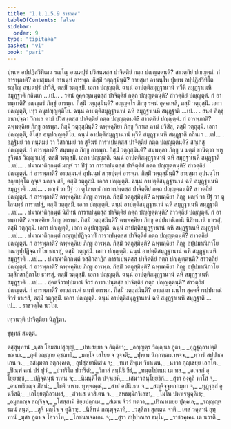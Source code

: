 ```yaml
---
title: "1.1.1.5.9 ราชวคฺค"
tableOfContents: false
sidebar:
  order: 9
type: "tipitaka"
basket: "vi"
book: "pari"
---
```



<DynamicBreadcrumb />

<Division number="136" book="pari">

<Paragraph number="209" book="pari">
ปุพฺเพ อปฺปฏิสํวิทิเตน รญฺโญ อนฺเตปุรํ ปวิสนฺตสฺส ปาจิตฺติยํ กตฺถ ปญฺญตฺตนฺติ? สาวตฺถิยํ ปญฺญตฺตํ. กํ อารพฺภาติ? อายสฺมนฺตํ อานนฺทํ อารพฺภ. กิสฺมิํ วตฺถุสฺมินฺติ? อายสฺมา อานนฺโท ปุพฺเพ อปฺปฏิสํวิทิโต รญฺโญ อนฺเตปุรํ ปาวิสิ, ตสฺมิํ วตฺถุสฺมิํ. เอกา ปญฺญตฺติ. ฉนฺนํ อาปตฺติสมุฏฺฐานานํ ทฺวีหิ สมุฏฺฐาเนหิ สมุฏฺฐาติ กถินเก …เป… .
</Paragraph>

</Division>
<Division number="137" book="pari">

<Paragraph number="210" book="pari">
รตนํ อุคฺคณฺหนฺตสฺส ปาจิตฺติยํ กตฺถ ปญฺญตฺตนฺติ? สาวตฺถิยํ ปญฺญตฺตํ. กํ อารพฺภาติ? อญฺญตรํ ภิกฺขุํ อารพฺภ. กิสฺมิํ วตฺถุสฺมินฺติ? อญฺญตโร ภิกฺขุ รตนํ อุคฺคเหสิ, ตสฺมิํ วตฺถุสฺมิํ. เอกา ปญฺญตฺติ, เทฺว อนุปญฺญตฺติโย. ฉนฺนํ อาปตฺติสมุฏฺฐานานํ ฉหิ สมุฏฺฐาเนหิ สมุฏฺฐาติ …เป… .
</Paragraph>

</Division>
<Division number="138" book="pari">

<Paragraph number="211" book="pari">
สนฺตํ ภิกฺขุํ อนาปุจฺฉา วิกาเล คามํ ปวิสนฺตสฺส ปาจิตฺติยํ กตฺถ ปญฺญตฺตนฺติ? สาวตฺถิยํ ปญฺญตฺตํ. กํ อารพฺภาติ? ฉพฺพคฺคิเย ภิกฺขู อารพฺภ. กิสฺมิํ วตฺถุสฺมินฺติ? ฉพฺพคฺคิยา ภิกฺขู วิกาเล คามํ ปวิสิํสุ, ตสฺมิํ วตฺถุสฺมิํ. เอกา ปญฺญตฺติ, ติโสฺส อนุปญฺญตฺติโย. ฉนฺนํ อาปตฺติสมุฏฺฐานานํ ทฺวีหิ สมุฏฺฐาเนหิ สมุฏฺฐาติ กถินเก …เป… .
</Paragraph>

</Division>
<Division number="139" book="pari">

<Paragraph number="212" book="pari">
อฏฺฐิมยํ วา ทนฺตมยํ วา วิสาณมยํ วา สูจิฆรํ การาเปนฺตสฺส ปาจิตฺติยํ กตฺถ ปญฺญตฺตนฺติ? สกฺเกสุ ปญฺญตฺตํ. กํ อารพฺภาติ? สมฺพหุเล ภิกฺขู อารพฺภ. กิสฺมิํ วตฺถุสฺมินฺติ? สมฺพหุลา ภิกฺขู น มตฺตํ ชานิตฺวา พหู สูจิฆเร วิญฺญาเปสุํ, ตสฺมิํ วตฺถุสฺมิํ. เอกา ปญฺญตฺติ. ฉนฺนํ อาปตฺติสมุฏฺฐานานํ ฉหิ สมุฏฺฐาเนหิ สมุฏฺฐาติ …เป… .
</Paragraph>

</Division>
<Division number="140" book="pari">

<Paragraph number="213" book="pari">
ปมาณาติกฺกนฺตํ มญฺจํ วา ปีฐํ วา การาเปนฺตสฺส ปาจิตฺติยํ กตฺถ ปญฺญตฺตนฺติ? สาวตฺถิยํ ปญฺญตฺตํ. กํ อารพฺภาติ? อายสฺมนฺตํ อุปนนฺทํ สกฺยปุตฺตํ อารพฺภ. กิสฺมิํ วตฺถุสฺมินฺติ? อายสฺมา อุปนนฺโท สกฺยปุตฺโต อุจฺเจ มญฺเจ สยิ, ตสฺมิํ วตฺถุสฺมิํ. เอกา ปญฺญตฺติ. ฉนฺนํ อาปตฺติสมุฏฺฐานานํ ฉหิ สมุฏฺฐาเนหิ สมุฏฺฐาติ …เป… .
</Paragraph>

</Division>
<Division number="141" book="pari">

<Paragraph number="214" book="pari">
มญฺจํ วา ปีฐํ วา ตูโลนทฺธํ การาเปนฺตสฺส ปาจิตฺติยํ กตฺถ ปญฺญตฺตนฺติ? สาวตฺถิยํ ปญฺญตฺตํ. กํ อารพฺภาติ? ฉพฺพคฺคิเย ภิกฺขู อารพฺภ. กิสฺมิํ วตฺถุสฺมินฺติ? ฉพฺพคฺคิยา ภิกฺขู มญฺจํ วา ปีฐํ วา ตูโลนทฺธํ การาเปสุํ, ตสฺมิํ วตฺถุสฺมิํ. เอกา ปญฺญตฺติ. ฉนฺนํ อาปตฺติสมุฏฺฐานานํ ฉหิ สมุฏฺฐาเนหิ สมุฏฺฐาติ …เป… .
</Paragraph>

</Division>
<Division number="142" book="pari">

<Paragraph number="215" book="pari">
ปมาณาติกฺกนฺตํ นิสีทนํ การาเปนฺตสฺส ปาจิตฺติยํ กตฺถ ปญฺญตฺตนฺติ? สาวตฺถิยํ ปญฺญตฺตํ. กํ อารพฺภาติ? ฉพฺพคฺคิเย ภิกฺขู อารพฺภ. กิสฺมิํ วตฺถุสฺมินฺติ? ฉพฺพคฺคิยา ภิกฺขู อปฺปมาณิกานิ นิสีทนานิ ธาเรสุํ, ตสฺมิํ วตฺถุสฺมิํ. เอกา ปญฺญตฺติ, เอกา อนุปญฺญตฺติ. ฉนฺนํ อาปตฺติสมุฏฺฐานานํ ฉหิ สมุฏฺฐาเนหิ สมุฏฺฐาติ …เป… .
</Paragraph>

</Division>
<Division number="143" book="pari">

<Paragraph number="216" book="pari">
ปมาณาติกฺกนฺตํ กณฺฑุปฺปฏิจฺฉาทิํ การาเปนฺตสฺส ปาจิตฺติยํ กตฺถ ปญฺญตฺตนฺติ? สาวตฺถิยํ ปญฺญตฺตํ. กํ อารพฺภาติ? ฉพฺพคฺคิเย ภิกฺขู อารพฺภ. กิสฺมิํ วตฺถุสฺมินฺติ? ฉพฺพคฺคิยา ภิกฺขู อปฺปมาณิกาโย กณฺฑุปฺปฏิจฺฉาทิโย ธาเรสุํ, ตสฺมิํ วตฺถุสฺมิํ. เอกา ปญฺญตฺติ. ฉนฺนํ อาปตฺติสมุฏฺฐานานํ ฉหิ สมุฏฺฐาเนหิ สมุฏฺฐาติ …เป… .
</Paragraph>

</Division>
<Division number="144" book="pari">

<Paragraph number="217" book="pari">
ปมาณาติกฺกนฺตํ วสฺสิกสาฏิกํ การาเปนฺตสฺส ปาจิตฺติยํ กตฺถ ปญฺญตฺตนฺติ? สาวตฺถิยํ ปญฺญตฺตํ. กํ อารพฺภาติ? ฉพฺพคฺคิเย ภิกฺขู อารพฺภ. กิสฺมิํ วตฺถุสฺมินฺติ? ฉพฺพคฺคิยา ภิกฺขู อปฺปมาณิกาโย วสฺสิกสาฏิกาโย ธาเรสุํ, ตสฺมิํ วตฺถุสฺมิํ. เอกา ปญฺญตฺติ. ฉนฺนํ อาปตฺติสมุฏฺฐานานํ ฉหิ สมุฏฺฐาเนหิ สมุฏฺฐาติ …เป… .
</Paragraph>

</Division>
<Division number="145" book="pari">

<Paragraph number="218" book="pari">
สุคตจีวรปฺปมาณํ จีวรํ การาเปนฺตสฺส ปาจิตฺติยํ กตฺถ ปญฺญตฺตนฺติ? สาวตฺถิยํ ปญฺญตฺตํ. กํ อารพฺภาติ? อายสฺมนฺตํ นนฺทํ อารพฺภ. กิสฺมิํ วตฺถุสฺมินฺติ? อายสฺมา นนฺโท สุคตจีวรปฺปมาณํ จีวรํ ธาเรสิ, ตสฺมิํ วตฺถุสฺมิํ. เอกา ปญฺญตฺติ. ฉนฺนํ อาปตฺติสมุฏฺฐานานํ ฉหิ สมุฏฺฐาเนหิ สมุฏฺฐาติ …เป… .

</Paragraph>
</Division>

<Paragraph number="219" type="center" book="pari">
ราชวคฺโค นวโม.

  
เทฺวนวุติ ปาจิตฺติยา นิฏฺฐิตา.

  
ขุทฺทกํ สมตฺตํ.



</Paragraph>

<Paragraph number="220" type="center" book="pari">
ตสฺสุทฺทานํ


</Paragraph>

<Paragraph number="221" type="verses" book="pari">
_มุสา โอมสเปสุญฺญํ,_  
_ปทเสยฺยา จ อิตฺถิยา;_  
_อญฺญตฺร วิญฺญุนา ภูตา,_  
_ทุฏฺฐุลฺลาปตฺติ ขณนา._  

</Paragraph>

<Paragraph number="222" type="verses" book="pari">
_ภูตํ อญฺญาย อุชฺฌายิ,_  
_มญฺโจ เสโยฺย จ วุจฺจติ;_  
_ปุพฺเพ นิกฺกฑฺฒนาหจฺจ,_  
_ทฺวารํ สปฺปาณเกน จ._  

</Paragraph>

<Paragraph number="223" type="verses" book="pari">
_อสมฺมตา อตฺถงฺคเต,_  
อุปสฺสยามิเสน จ;_  
_ทเท สิพฺเพ วิธาเนน,_  
_นาวา ภุญฺเชยฺย เอกโต._  

</Paragraph>

<Paragraph number="224" type="verses" book="pari">
_ปิณฺฑํ คณํ ปรํ ปูวํ,_  
_ปวาริโต ปวาริตํ;_  
_วิกาลํ สนฺนิธิ ขีรํ,_  
_ทนฺตโปเนน เต ทส._  

</Paragraph>

<Paragraph number="225" type="verses" book="pari">
_อเจลกํ อุโยฺยขชฺช,_  
_ปฏิจฺฉนฺนํ รเหน จ;_  
_นิมนฺติโต ปจฺจเยหิ,_  
_เสนาวสนุโยฺยธิกํ._  

</Paragraph>

<Paragraph number="226" type="verses" book="pari">
_สุรา องฺคุลิ หาโส จ,_  
_อนาทริยญฺจ ภิํสนํ;_  
_โชติ นหาน ทุพฺพณฺณํ,_  
_สามํ อปนิเธน จ._  

</Paragraph>

<Paragraph number="227" type="verses" book="pari">
_สญฺจิจฺจุทกกมฺมา จ,_  
_ทุฏฺฐุลฺลํ อูนวีสติ;_  
_เถไยฺยตฺถิอวเทสํ,_  
_สํวาเส นาสิเตน จ._  

</Paragraph>

<Paragraph number="228" type="verses" book="pari">
_สหธมฺมิกวิเลขา,_  
_โมโห ปหาเรนุคฺคิเร;_  
_อมูลกญฺจ สญฺจิจฺจ,_  
_โสสฺสามิ ขิยฺยปกฺกเม._  

</Paragraph>

<Paragraph number="229" type="verses" book="pari">
_สํเฆน จีวรํ ทตฺวา,_  
_ปริณาเมยฺย ปุคฺคเล;_  
_รญฺญญฺจ รตนํ สนฺตํ,_  
_สูจิ มญฺโจ จ ตูลิกา;_  
_นิสีทนํ กณฺฑุจฺฉาทิ,_  
_วสฺสิกา สุคเตน จาติ._  


</Paragraph>

<Paragraph number="230" type="center" book="pari">
เตสํ วคฺคานํ อุทฺทานํ


</Paragraph>

<Paragraph number="231" type="verses" book="pari">
_มุสา ภูตา จ โอวาโท,_  
_โภชนาเจลเกน จ;_  
_สุรา สปฺปาณกา ธมฺโม,_  
_ราชวคฺเคน เต นวาติ._
</Paragraph>